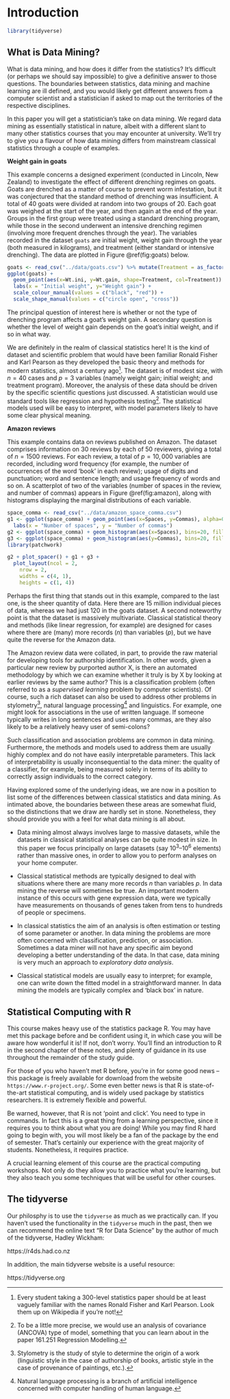 # Introduction

```r
library(tidyverse)
```

## What is Data Mining?{#sec:intro1}

What is data mining, and how does it differ from the statistics? It's
difficult (or perhaps we should say impossible) to give a definitive
answer to those questions. The boundaries between statistics, data
mining and machine learning are ill defined, and you would likely get
different answers from a computer scientist and a statistician if asked
to map out the territories of the respective disciplines.

In this paper you will get a statistician's take on data mining. We
regard data mining as essentially statistical in nature, albeit with a
different slant to many other statistics courses that you may encounter
at university. We'll try to give you a flavour of how data mining
differs from mainstream classical statistics through a couple of
examples.

::: {.example}
**Weight gain in goats**

This example concerns a designed experiment (conducted in Lincoln, New
Zealand) to investigate the effect of different drenching regimes on
goats. Goats are drenched as a matter of course to prevent worm
infestation, but it was conjectured that the standard method of
drenching was insufficient. A total of 40 goats were divided at random
into two groups of 20. Each goat was weighed at the start of the year,
and then again at the end of the year. Groups in the first group were
treated using a standard drenching program, while those in the second
underwent an intensive drenching regimen (involving more frequent
drenches through the year). The variables recorded in the dataset
`goats` are initial weight,
weight gain through the year (both measured in kilograms), and treatment
(either standard or intensive drenching). The data are plotted in Figure
\@ref(fig:goats) below.

```r
goats <- read_csv("../data/goats.csv") %>% mutate(Treatment = as_factor(Treatment))
ggplot(goats) +
  geom_point(aes(x=Wt.ini, y=Wt.gain, shape=Treatment, col=Treatment)) +
  labs(x = "Initial weight", y="Weight gain") +
  scale_colour_manual(values = c("black", "red")) +
  scale_shape_manual(values = c("circle open", "cross"))
```

The principal question of interest here is whether or not the type of
drenching program affects a goat's weight gain. A secondary question is
whether the level of weight gain depends on the goat's initial weight,
and if so in what way.

We are definitely in the realm of classical statistics here! It is the
kind of dataset and scientific problem that would have been familiar
Ronald Fisher and Karl Pearson as they developed the basic theory and
methods for modern statistics, almost a century ago[^pearson]. The dataset is
of modest size, with $n=40$ cases and $p=3$ variables (namely weight
gain; initial weight; and treatment program). Moreover, the analysis of
these data should be driven by the specific scientific questions just
discussed. A statistician would use standard tools like regression and
hypothesis testing[^ancova]. The statistical models used will be easy to
interpret, with model parameters likely to have some clear physical
meaning.
:::

::: {.example}
**Amazon reviews**

This example contains data on reviews published on Amazon. The dataset
comprises information on 30 reviews by each of 50 reviewers, giving a
total of $n=1500$ reviews. For each review, a total of $p=10,000$
variables are recorded, including word frequency (for example, the
number of occurrences of the word 'book' in each review); usage of
digits and punctuation; word and sentence length; and usage frequency of
words and so on. A scatterplot of two of the variables (number of spaces
in the review, and number of commas) appears in Figure \@ref(fig:amazon), along
with histograms displaying the marginal distributions of each variable.

```r
space_comma <- read_csv("../data/amazon_space_comma.csv")
g1 <- ggplot(space_comma) + geom_point(aes(x=Spaces, y=Commas), alpha=0.5) +
  labs(x = "Number of spaces", y = "Number of commas")
g2 <- ggplot(space_comma) + geom_histogram(aes(x=Spaces), bins=20, fill='grey70', col='grey30') + theme_void()
g3 <- ggplot(space_comma) + geom_histogram(aes(y=Commas), bins=20, fill='grey70', col='grey30') + theme_void()
library(patchwork)

g2 + plot_spacer() + g1 + g3 +
  plot_layout(ncol = 2, 
    nrow = 2, 
    widths = c(4, 1),
    heights = c(1, 4))
```

Perhaps the first thing that stands out in this example, compared to the
last one, is the sheer quantity of data. Here there are 15 million
individual pieces of data, whereas we had just $120$ in the goats
dataset. A second noteworthy point is that the dataset is massively
multivariate. Classical statistical theory and methods (like linear
regression, for example) are designed for cases where there are (many)
more records ($n$) than variables ($p$), but we have quite the reverse
for the Amazon data.

The Amazon review data were collated, in part, to provide the raw
material for developing tools for authorship identification. In other
words, given a particular new review by purported author X, is there an
automated methodology by which we can examine whether it truly is by X
by looking at earlier reviews by the same author? This is a
classification problem (often referred to as a *supervised learning*
problem by computer scientists). Of course, such a rich dataset can also
be used to address other problems in stylometry[^stylometry], natural language
processing[^natlangproc] and linguistics. For example, one might look for
associations in the use of written language. If someone typically writes
in long sentences and uses many commas, are they also likely to be a
relatively heavy user of semi-colons?
:::

Such classification and association problems are common in data mining.
Furthermore, the methods and models used to address them are usually
highly complex and do not have easily interpretable parameters. This
lack of interpretability is usually inconsequential to the data miner:
the quality of a classifier, for example, being measured solely in terms
of its ability to correctly assign individuals to the correct category.

Having explored some of the underlying ideas, we are now in a position
to list some of the differences between classical statistics and data
mining. As intimated above, the boundaries between these areas are
somewhat fluid, so the distinctions that we draw are hardly set in
stone. Nonetheless, they should provide you with a feel for what data
mining is all about.

-   Data mining almost always involves large to massive datasets, while
    the datasets in classical statistical analyses can be quite modest
    in size. In this paper we focus principally on large datasets (say
    $10^3$--$10^6$ elements) rather than massive ones, in order to allow
    you to perform analyses on your home computer.

-   Classical statistical methods are typically designed to deal with
    situations where there are many more records $n$ than variables $p$.
    In data mining the reverse will sometimes be true. An important
    modern instance of this occurs with gene expression data, were we
    typically have measurements on thousands of genes taken from tens to
    hundreds of people or specimens.

-   In classical statistics the aim of an analysis is often estimation
    or testing of some parameter or another. In data mining the problems
    are more often concerned with classification, prediction, or
    association. Sometimes a data miner will not have any specific aim
    beyond developing a better understanding of the data. In that case,
    data mining is very much an approach to *exploratory data analysis*.

-   Classical statistical models are usually easy to interpret; for
    example, one can write down the fitted model in a straightforward
    manner. In data mining the models are typically complex and 'black
    box' in nature.

## Statistical Computing with R{#sec:Rinitial}

This course makes heavy use of the statistics package R. You may have
met this package before and be confident using it, in which case you
will be aware how wonderful it is! If not, don't worry. You'll find an
introduction to R in the second chapter of these notes, and plenty of
guidance in its use throughout the remainder of the study guide.

For those of you who haven't met R before, you're in for some good news
-- this package is freely available for download from the website
`https://www.r-project.org/`. Some even better news is that R is
state-of-the-art statistical computing, and is widely used package by
statistics researchers. It is extremely flexible and powerful.

Be warned, however, that R is not 'point and click'. You need to type in
commands. In fact this is a great thing from a learning perspective,
since it requires you to think about what you are doing! While you may
find R hard going to begin with, you will most likely be a fan of the
package by the end of semester. That's certainly our experience with the
great majority of students. Nonetheless, it requires practice.

A crucial learning element of this course are the practical computing workshops.
Not only do they allow you to practice what you're learning, but they
also teach you some techniques that will be useful for other courses.

## The tidyverse

Our philosphy is to use the `tidyverse` as much as we practically can.
If you haven't used the functionality in the `tidyverse` much in the
past, then we can recommend the online text "R for Data Science" by the author
of much of the tidyverse, Hadley Wickham:

https://r4ds.had.co.nz

In addition, the main tidyverse website is a useful resource:

https://tidyverse.org

[^pearson]: Every student taking a 300-level statistics paper should be at
    least vaguely familiar with the names Ronald Fisher and Karl
    Pearson. Look them up on Wikipedia if you're not!

[^ancova]: To be a little more precise, we would use an analysis of
    covariance (ANCOVA) type of model, something that you can learn
    about in the paper 161.251 Regression Modelling.
    
[^stylometry]: Stylometry is the study of style to determine the origin of a work
    (linguistic style in the case of authorship of books, artistic style
    in the case of provenance of paintings, etc.).

[^natlangproc]: Natural language processing is a branch of artificial intelligence
    concerned with computer handling of human language.
